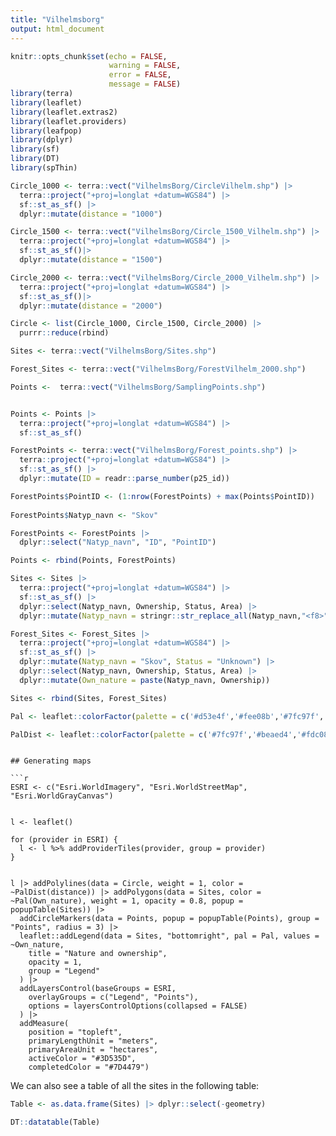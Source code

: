 ```yaml
---
title: "Vilhelmsborg"
output: html_document
---
```


```r
knitr::opts_chunk$set(echo = FALSE,
                      warning = FALSE,
                      error = FALSE,
                      message = FALSE)
library(terra)
library(leaflet)
library(leaflet.extras2)
library(leaflet.providers)
library(leafpop)
library(dplyr)
library(sf)
library(DT)
library(spThin)

Circle_1000 <- terra::vect("VilhelmsBorg/CircleVilhelm.shp") |> 
  terra::project("+proj=longlat +datum=WGS84") |> 
  sf::st_as_sf() |> 
  dplyr::mutate(distance = "1000")

Circle_1500 <- terra::vect("VilhelmsBorg/Circle_1500_Vilhelm.shp") |> 
  terra::project("+proj=longlat +datum=WGS84") |> 
  sf::st_as_sf()|> 
  dplyr::mutate(distance = "1500")

Circle_2000 <- terra::vect("VilhelmsBorg/Circle_2000_Vilhelm.shp") |> 
  terra::project("+proj=longlat +datum=WGS84") |> 
  sf::st_as_sf()|> 
  dplyr::mutate(distance = "2000")

Circle <- list(Circle_1000, Circle_1500, Circle_2000) |> 
  purrr::reduce(rbind)

Sites <- terra::vect("VilhelmsBorg/Sites.shp")

Forest_Sites <- terra::vect("VilhelmsBorg/ForestVilhelm_2000.shp")

Points <-  terra::vect("VilhelmsBorg/SamplingPoints.shp")


Points <- Points |> 
  terra::project("+proj=longlat +datum=WGS84") |> 
  sf::st_as_sf()

ForestPoints <- terra::vect("VilhelmsBorg/Forest_points.shp") |> 
  terra::project("+proj=longlat +datum=WGS84") |> 
  sf::st_as_sf() |> 
  dplyr::mutate(ID = readr::parse_number(p25_id))

ForestPoints$PointID <- (1:nrow(ForestPoints) + max(Points$PointID))
  
ForestPoints$Natyp_navn <- "Skov"

ForestPoints <- ForestPoints |> 
  dplyr::select("Natyp_navn", "ID", "PointID")

Points <- rbind(Points, ForestPoints)

Sites <- Sites |> 
  terra::project("+proj=longlat +datum=WGS84") |> 
  sf::st_as_sf() |> 
  dplyr::select(Natyp_navn, Ownership, Status, Area) |> 
  dplyr::mutate(Natyp_navn = stringr::str_replace_all(Natyp_navn,"<f8>", "ø"), Own_nature = paste(Natyp_navn, Ownership))

Forest_Sites <- Forest_Sites |> 
  terra::project("+proj=longlat +datum=WGS84") |> 
  sf::st_as_sf() |> 
  dplyr::mutate(Natyp_navn = "Skov", Status = "Unknown") |> 
  dplyr::select(Natyp_navn, Ownership, Status, Area) |> 
  dplyr::mutate(Own_nature = paste(Natyp_navn, Ownership))

Sites <- rbind(Sites, Forest_Sites)

Pal <- leaflet::colorFactor(palette = c('#d53e4f','#fee08b','#7fc97f','#3288bd'), domain = sort(unique(Sites$Natyp_navn)))

PalDist <- leaflet::colorFactor(palette = c('#7fc97f','#beaed4','#fdc086'), domain = sort(unique(Circle$distance)))
```
```

## Generating maps

```r
ESRI <- c("Esri.WorldImagery", "Esri.WorldStreetMap", "Esri.WorldGrayCanvas")


l <- leaflet() 

for (provider in ESRI) {
  l <- l %>% addProviderTiles(provider, group = provider)
}


l |> addPolylines(data = Circle, weight = 1, color = ~PalDist(distance)) |> addPolygons(data = Sites, color = ~Pal(Own_nature), weight = 1, opacity = 0.8, popup = popupTable(Sites)) |> 
  addCircleMarkers(data = Points, popup = popupTable(Points), group = "Points", radius = 3) |> 
  leaflet::addLegend(data = Sites, "bottomright", pal = Pal, values = ~Own_nature,
    title = "Nature and ownership",
    opacity = 1,
    group = "Legend"
  ) |>  
  addLayersControl(baseGroups = ESRI,
    overlayGroups = c("Legend", "Points"),
    options = layersControlOptions(collapsed = FALSE)
  ) |> 
  addMeasure(
    position = "topleft",
    primaryLengthUnit = "meters",
    primaryAreaUnit = "hectares",
    activeColor = "#3D535D",
    completedColor = "#7D4479")
```

We can also see a table of all the sites in the following table:

```r
Table <- as.data.frame(Sites) |> dplyr::select(-geometry)

DT::datatable(Table)
```